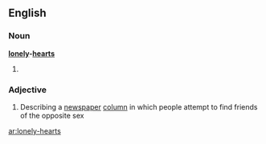 ==English==

===Noun===
'''[[lonely]]-[[hearts]]'''

# {{plural of|[[lonely-heart]]}}

===Adjective===
{{en-adj|-}}

# Describing a [[newspaper]] [[column]] in which people attempt to find friends of the opposite sex

[[ar:lonely-hearts]]